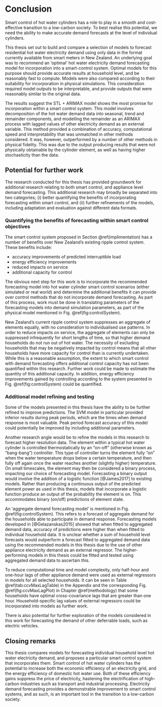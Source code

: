 # Conclusion {#conclusion}

Smart control of hot water cylinders has a role to play in a smooth and cost-effective transition to a low-carbon society.
To best realise this potential, we need the ability to make accurate demand forecasts at the level of individual cylinders.

This thesis set out to build and compare a selection of models to forecast residential hot water electricity demand using only data in the format currently available from smart meters in New Zealand. An underlying goal was to recommend an 'optimal' hot water electricity demand forecasting model for incorporation into a smart-control system. Optimal models for this purpose should provide accurate results at household level, and be reasonably fast to compute.
Models were also compared according to their suitability for incorporation in physical simulations. This consideration required model outputs to be interpretable, and provide outputs that were reasonably similar to the original data.

The results suggest the STL + ARIMAX model shows the most promise for incorporation within a smart control system. 
This model involves decomposition of the hot water demand data into seasonal, trend and remainder components, and modelling the remainder as an ARIMAX process with lagged values of other electricity demand as an external variable. 
This method provided a combination of accuracy, computational speed and interpretability that was unmatched in other methods considered. 
It was, however, outperformed by a number of other methods in physical fidelity. 
This was due to the output producing results that were not physically obtainable by the cylinder element, as well as having higher stochasticity than the data. 

## Potential for further work 

The research conducted for this thesis has provided groundwork for additional research relating to both smart control, and appliance level demand forecasting. This additional research may broadly be separated into two categories; 
(i) better quantifying the benefits of incorporating forecasting within smart control, and 
(ii) further refinements of the models, including adaptation and evaluation against different data formats.


### Quantifying the benefits of forecasting within smart control objectives

The smart control system proposed in Section \@ref(implimentation) has a number of benefits over New Zealand's existing ripple control system. 
These benefits include: 

* accuracy improvements of predicted interruptible load
* energy efficiency improvements
* reduced impacts on service
* additional capacity for control

The obvious next step for this work is to incorporate the recommended forecasting model into hot water cylinder smart control scenarios (either simulated or real world) and determine the additional benefits it can provide over control methods that do not incorporate demand forecasting.
As part of this process, work must be done in translating parameters of the forecasting models into demand simulation parameters, as part of the physical model mentioned in Fig. \@ref(fig:controlSystem).

New Zealand's current ripple control system suppresses an aggregate of elements equally, with no consideration to individualised use patterns.
In order to reduce impacts on service, the aggregate of elements can only be suppressed infrequently for short lengths of time, so that higher demand households do not run out of hot water.
The necessity of excluding households that may be negatively impacted by control means that all other households have more capacity for control than is currently undertaken.
While this is a reasonable assumption, the extent to which smart control with demand forecasting offers additional control capacity has not been quantified within this research.
Further work could be made to estimate the quantity of this additional capacity.
In addition, energy efficiency improvements gained by controlling according to the system presented in Fig. \@ref(fig:controlSystem) could be quantified.

### Additional model refining and testing

Some of the models presented in this thesis have the ability to be further refined to improve predictions.
The SVM model in particular provided inferior results during peak periods, which are the times when demand response is most valuable.
Peak period forecast accuracy of this model could potentially be improved by including additional parameters.

Another research angle would be to refine the models in this research to forecast higher resolution data.
The element within a typical hot water cylinder is controlled thermostatically by an "on-off" (otherwise known as "bang-bang") controller. This type of controller turns the element fully "on" when the water temperature drops below a certain temperature, and then fully off again once the water reaches another (slightly higher) temperature.
On small timescales, the element may then be considered a binary process, impacting our choice of forecasting model. 
Forecasting a binary output would involve the addition of a logistic function [@James2017] to existing models. Rather than producing a continuous output of the predicted element power as used in this thesis, models that incorporate a logistic function produce an output of the probability the element is on. This accommodates binary (on/off) predictions of element state.

An 'aggregate demand forecasting model' is mentioned in Fig. \@ref(fig:controlSystem). This refers to a forecast of aggregate demand for the households able to participate in demand response. 
Forecasting models developed in [@Gelazanskas2015] showed that when fitted to aggregated demand data, accuracy of predictions were higher than when fitted to individual household data.
It is unclear whether a sum of household level forecasts would outperform a forecast fitted to aggregated demand data using the recommended models in this thesis due to the use of other appliance electricity demand as an external regressor. 
The higher-performing models in this thesis could be fitted and tested using aggregated demand data to ascertain this.

To reduce computational time and model complexity, only half-hour and one-hour lags of other appliance demand were used as external regressors in models for all selected households.
It can be seen in Table \@ref(tab:ccvMaxLagTable) in the Appendix and the corresponding Fig. \@ref(fig:ccvMaxLagPlot) in Chapter \@ref(methodology) that some households have optimal cross-covariance lags that are greater than one hour. Household-specific lag values of external regressors could be incorporated into models as further work.

There is also potential for further exploration of the models considered in this work for forecasting the demand of other deferrable loads, such as electric vehicles.

## Closing remarks

This thesis compares models for forecasting individual household level hot water electricity demand, and proposes a particular smart control system that incorporates them.
Smart control of hot water cylinders has the potential to increase both the economic efficiency of an electricity grid, and the energy efficiency of domestic hot water use.
Both of these efficiency gains suppress the price of electricity, hastening the electrification of high-carbon industries such as transport and industrial processing.
Electricity demand forecasting provides a demonstrable improvement to smart control systems, and as such, is an important tool in the transition to a low-carbon society.


<!--
### Generalised additive models
_One article used this method. Was quite involved to describe and build, ran out of time. Not sure if worth mentioning_

Another prediction method that is used for electricity demand forecasting is _generalized additive models_. These...

### Exponential smoothing
_Again, one article used this method. Didn't get around to incorporating but this one should actually be quite easy to include if you consider it worthwhile._

Another forecasting model referred to within the literature is exponential smoothing. This method is generally regarded as performing similarly to ARIMA modelling, but can outperform ARIMA in forecasts of extremely stochastic data.


-->

<!--
Despite the reasonable forecasting accuracy of the vector autoregression method above, the model diverges from physical reality in two crucial ways. First, the model is fitted using ordinary least squares, with no regard for maintaining the forcasted demand to be greater than zero.

In addition, vector autoregression assumes continuity of the process. While the half-hour data (being actually 30 minute averages of 1 minute data) appears roughly continuous, the 1 minute data shows the element is essentially a discrete process, with the element either being fully on or fully off.
-->
